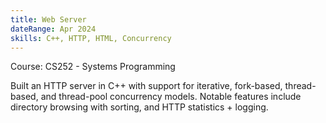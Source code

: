 ```yaml
---
title: Web Server
dateRange: Apr 2024
skills: C++, HTTP, HTML, Concurrency
---
```


Course: CS252 - Systems Programming

Built an HTTP server in C++ with support for iterative, fork-based, thread-based, and thread-pool concurrency models. Notable features include directory browsing with sorting, and HTTP statistics + logging. 